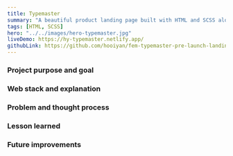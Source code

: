 ```yaml
---
title: Typemaster
summary: "A beautiful product landing page built with HTML and SCSS along with modern CSS practices."
tags: [HTML, SCSS]
hero: "../../images/hero-typemaster.jpg"
liveDemo: https://hy-typemaster.netlify.app/
githubLink: https://github.com/hooiyan/fem-typemaster-pre-launch-landing-page
---
```


### Project purpose and goal



### Web stack and explanation



### Problem and thought process



### Lesson learned



### Future improvements

